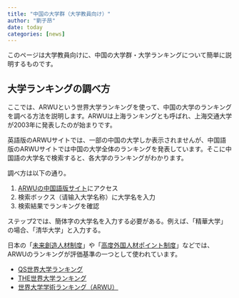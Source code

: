 ```yaml
---
title: "中国の大学群（大学教員向け）"
author: "劉子昂"
date: today
categories: [news]
---
```


このページは大学教員向けに、中国の大学群・大学ランキングについて簡単に説明するものです。

## 大学ランキングの調べ方

ここでは、ARWUという世界大学ランキングを使って、中国の大学のランキングを調べる方法を説明します。ARWUは上海ランキングとも呼ばれ、上海交通大学が2003年に発表したのが始まりです。

英語版のARWUサイトでは、一部の中国の大学しか表示されませんが、中国語版のARWUサイトでは中国の大学全体のランキングを発表しています。そこに中国語の大学名で検索すると、各大学のランキングがわかります。

調べ方は以下の通り。

1. [ARWUの中国語版サイト](https://www.shanghairanking.cn/rankings/bcur/202510)にアクセス
2. 検索ボックス（请输入大学名称）に大学名を入力
3. 検索結果でランキングを確認

ステップ2では、簡体字の大学名を入力する必要がある。例えば、「精華大学」の場合、「清华大学」と入力する。

:::{.callout-note}

日本の「[未来創造人材制度](https://www.moj.go.jp/isa/applications/resources/newimmiact_3_evaluate_index.html)」や「[高度外国人材ポイント制度](https://www.moj.go.jp/isa/applications/status/designatedactivities51.html)」などでは、ARWUのランキングが評価基準の一つとして使われています。

- [QS世界大学ランキング](https://www.topuniversities.com/university-rankings)
- [THE世界大学ランキング](https://www.timeshighereducation.com/world-university-rankings)
- [世界大学学術ランキング（ARWU）](https://www.shanghairanking.com/rankings)
:::

<!-- ## 985、211、双一流とは

985工程と211工程は中国教育部が1998年と1995年にそれぞれ開始した国家重点大学育成プロジェクトです。

985工程は、全国39校を指定し、211工程は全国112校を指定しました。また、985工程の39校は211工程の112校に含まれています。

2019年に、これらのプロジェクトは「双一流」に統合されました。「双一流」プロジェクトは、世界一流大学と一流学科の育成を目指しており、全国42校が指定されています。


## 第四代大学・新型研究型大学

| 大学名 | 設立年 | 所在地 | 
|---|---|---|
| 南方科技大学| 2012年 | 深圳市 | 
|上海科技大学 | 2013年 | 上海市 |
| 西湖大学 | 2018年 | 杭州市 | 
|深圳理工大学 | 2024年 | 深圳市 |
|福建福耀科技大学|2022年|福州市|
|空天信息大学|2021年|济南市|
|钱塘大学| -|杭州市| -->